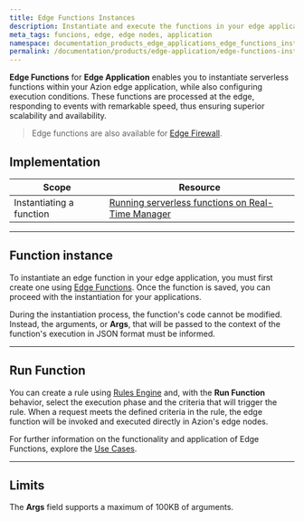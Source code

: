 ```yaml
---
title: Edge Functions Instances
description: Instantiate and execute the functions in your edge application directly at the edge.
meta_tags: funcions, edge, edge nodes, application
namespace: documentation_products_edge_applications_edge_functions_instances
permalink: /documentation/products/edge-application/edge-functions-instances/
---
```


**Edge Functions** for **Edge Application** enables you to instantiate serverless functions within your Azion edge application, while also configuring execution conditions. These functions are processed at the edge, responding to events with remarkable speed, thus ensuring superior scalability and availability.

> Edge functions are also available for [Edge Firewall](/en/documentation/products/edge-firewall/edge-functions-instances/).

## Implementation

| Scope | Resource |
| --- | --- |
| Instantiating a function | [Running serverless functions on Real-Time Manager](/en/documentation/products/guides/serverless-functions/) |

---

## Function instance

To instantiate an edge function in your edge application, you must first create one using [Edge Functions](/en/documentation/products/edge-application/edge-functions/). Once the function is saved, you can proceed with the instantiation for your applications.

During the instantiation process, the function's code cannot be modified. Instead, the arguments, or **Args**, that will be passed to the context of the function's execution in JSON format must be informed.

---

## Run Function

You can create a rule using [Rules Engine](/en/documentation/products/edge-application/rules-engine/) and, with the **Run Function** behavior, select the execution phase and the criteria that will trigger the rule. When a request meets the defined criteria in the rule, the edge function will be invoked and executed directly in Azion's edge nodes.

For further information on the functionality and application of Edge Functions, explore the [Use Cases](/en/documentation/use-cases/).

---

## Limits

The **Args** field supports a maximum of 100KB of arguments.
